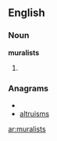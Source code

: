==English==
===Noun===
'''muralists'''

#{{plural of|[[muralist]]}}

===Anagrams===
* {{alphagram|ailmrsstu}}
* [[altruisms#English|altruisms]]

[[ar:muralists]]